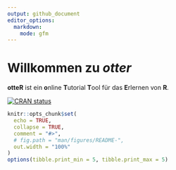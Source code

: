 ```yaml
---
output: github_document
editor_options:
  markdown:
    mode: gfm
---
```


# Willkommen zu *otter* 
**otteR** ist ein **o**nline **T**utorial **T**ool für das **E**rlernen von **R**.

<!-- badges: start -->
[![CRAN status](https://www.r-pkg.org/badges/version/studyr)](https://cran.r-project.org/package=studyr)

<!-- badges: end -->

```r
knitr::opts_chunk$set(
  echo = TRUE,
  collapse = TRUE,
  comment = "#>",
  # fig.path = "man/figures/README-",
  out.width = "100%"
)
options(tibble.print_min = 5, tibble.print_max = 5)
```



